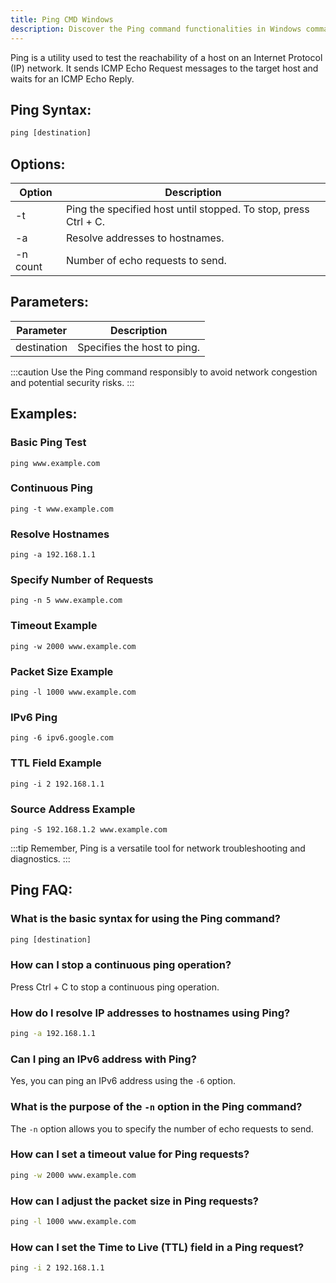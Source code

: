 ```yaml
---
title: Ping CMD Windows
description: Discover the Ping command functionalities in Windows command line interface with examples, options, parameters, and FAQs.
---
```


Ping is a utility used to test the reachability of a host on an Internet Protocol (IP) network. It sends ICMP Echo Request messages to the target host and waits for an ICMP Echo Reply.

## Ping Syntax:
```cmd
ping [destination]
```

## Options:
| Option       | Description                        |
|--------------|------------------------------------|
| -t           | Ping the specified host until stopped. To stop, press Ctrl + C. |
| -a           | Resolve addresses to hostnames.    |
| -n count     | Number of echo requests to send.   |

## Parameters:
| Parameter    | Description                        |
|--------------|------------------------------------|
| destination  | Specifies the host to ping.        |

:::caution
Use the Ping command responsibly to avoid network congestion and potential security risks.
:::

## Examples:
### Basic Ping Test
```console
ping www.example.com
```

### Continuous Ping
```console
ping -t www.example.com
```

### Resolve Hostnames
```console
ping -a 192.168.1.1
```

### Specify Number of Requests
```console
ping -n 5 www.example.com
```

### Timeout Example
```console
ping -w 2000 www.example.com
```

### Packet Size Example
```console
ping -l 1000 www.example.com
```

### IPv6 Ping
```console
ping -6 ipv6.google.com
```

### TTL Field Example
```console
ping -i 2 192.168.1.1
```

### Source Address Example
```console
ping -S 192.168.1.2 www.example.com
```

:::tip
Remember, Ping is a versatile tool for network troubleshooting and diagnostics.
:::

## Ping FAQ:
### What is the basic syntax for using the Ping command?
```cmd
ping [destination]
```

### How can I stop a continuous ping operation?
Press Ctrl + C to stop a continuous ping operation.

### How do I resolve IP addresses to hostnames using Ping?
```cmd
ping -a 192.168.1.1
```

### Can I ping an IPv6 address with Ping?
Yes, you can ping an IPv6 address using the `-6` option.

### What is the purpose of the `-n` option in the Ping command?
The `-n` option allows you to specify the number of echo requests to send.
### How can I set a timeout value for Ping requests?
```cmd
ping -w 2000 www.example.com
```

### How can I adjust the packet size in Ping requests?
```cmd
ping -l 1000 www.example.com
```

### How can I set the Time to Live (TTL) field in a Ping request?
```cmd
ping -i 2 192.168.1.1
```
